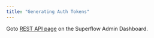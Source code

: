 ```yaml
---
title: "Generating Auth Tokens"
---
```


<Steps>
<Step title="Go to the Superflow Admin Dashboard">

Goto [REST API page](https://app.usesuperflow.com/dashboard/integrations/rest) on the Superflow Admin Dashboard.

</Step>
<Step title="Click Generate Token button">
</Step>

<Step title="Copy the generated token.">

</Step>

</Steps>